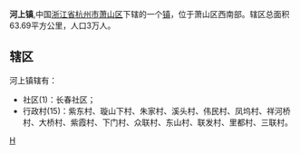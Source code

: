 '''河上镇''',中国[[浙江省|浙江省]][[杭州市|杭州市]][[萧山区|萧山区]]下辖的一个[[镇|镇]]，位于萧山区西南部。辖区总面积63.69平方公里，人口3万人。

== 辖区 ==
河上镇辖有：
* 社区(1)：长春社区；
* 行政村(15)：紫东村、璇山下村、朱家村、溪头村、伟民村、凤坞村、祥河桥村、大桥村、紫霞村、下门村、众联村、东山村、联发村、里都村、三联村。

{{萧山区行政区划}}
[[Category:萧山区行政区划|H]]